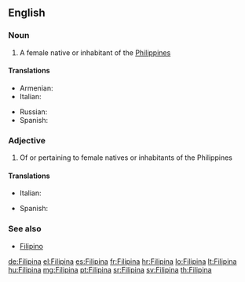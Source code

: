 ==English==

===Noun===
{{en-noun}}

# A female native or inhabitant of the [[Philippines]]

====Translations====
{{trans-top|A female native or inhabitant of the Philippines}}
* Armenian: {{t|hy|ֆիլիպինուհի|tr=filipinuhi|sc=Armn}}
* Italian: {{t-|it|filippina|f}}
{{trans-mid}}
* Russian: {{t|ru|филиппинка|f|sc=Cyrl}}
* Spanish: {{t-|es|filipina|f}}
{{trans-bottom}}

===Adjective===
{{en-adj|-}}

# Of or pertaining to female natives or inhabitants of the Philippines

====Translations====
{{trans-top|Of or pertaining to female natives or inhabitants of the Philippines}}
* Italian: {{t-|it|filippina}}
{{trans-mid}}
* Spanish: {{t-|es|filipina|f}}
{{trans-bottom}}

===See also===
* [[Filipino]]

[[de:Filipina]]
[[el:Filipina]]
[[es:Filipina]]
[[fr:Filipina]]
[[hr:Filipina]]
[[lo:Filipina]]
[[lt:Filipina]]
[[hu:Filipina]]
[[mg:Filipina]]
[[pt:Filipina]]
[[sr:Filipina]]
[[sv:Filipina]]
[[th:Filipina]]